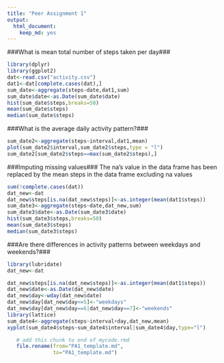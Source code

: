```yaml
---
title: "Peer Assignment 1"
output: 
  html_document: 
    keep_md: yes
---
```


###What is mean total number of steps taken per day###

```r
library(dplyr)
library(ggplot2)
dat<-read.csv("activity.csv")
dat1<-dat[complete.cases(dat),]
sum_date<-aggregate(steps~date,dat1,sum)
sum_date$date<-as.Date(sum_date$date)
hist(sum_date$steps,breaks=50)
mean(sum_date$steps)
median(sum_date$steps)
```

###What is the average daily activity pattern?###


```r
sum_date2<-aggregate(steps~interval,dat1,mean)
plot(sum_date2$interval,sum_date2$steps,type = "l")
sum_date2[sum_date2$steps==max(sum_date2$steps),]
```

###Imputing missing values###
The na's value in the data frame has been replaced by the mean steps in the data frame excluding na values

```r
sum(!complete.cases(dat))
dat_new<-dat
dat_new$steps[is.na(dat_new$steps)]<-as.integer(mean(dat1$steps))
sum_date3<-aggregate(steps~date,dat_new,sum)
sum_date3$date<-as.Date(sum_date3$date)
hist(sum_date3$steps,breaks=50)
mean(sum_date3$steps)
median(sum_date3$steps)
```



###Are there differences in activity patterns between weekdays and weekends?###

```r
library(lubridate)
dat_new<-dat
```

```r
dat_new$steps[is.na(dat_new$steps)]<-as.integer(mean(dat1$steps))
dat_new$date<-as.Date(dat_new$date)
dat_new$day<-wday(dat_new$date)
dat_new$day[dat_new$day<=5]<-"weekdays"
dat_new$day[dat_new$day==6|dat_new$day==7]<-"weekends"
library(lattice)
sum_date4<-aggregate(steps~interval+day,dat_new,mean)
xyplot(sum_date4$steps~sum_date4$interval|sum_date4$day,type="l")

```

```r
   # add this chunk to end of mycode.rmd
   file.rename(from="PA1_template.md", 
               to="PA1_template.md")
```